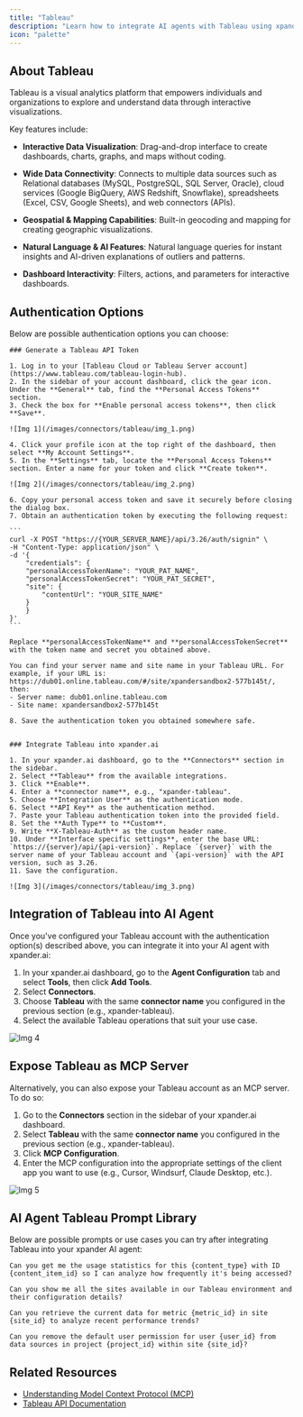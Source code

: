 ```yaml
---
title: "Tableau"
description: "Learn how to integrate AI agents with Tableau using xpander.ai. Create intelligent dashboards that deliver contextual insights, automate data-driven decisions, and enable natural language interactions for a seamless analytics experience."
icon: "palette"
---
```


## About Tableau

Tableau is a visual analytics platform that empowers individuals and organizations to explore and understand data through interactive visualizations.

Key features include:

- **Interactive Data Visualization**: Drag-and-drop interface to create dashboards, charts, graphs, and maps without coding.

- **Wide Data Connectivity**: Connects to multiple data sources such as Relational databases (MySQL, PostgreSQL, SQL Server, Oracle), cloud services (Google BigQuery, AWS Redshift, Snowflake), spreadsheets (Excel, CSV, Google Sheets), and web connectors (APIs).

- **Geospatial & Mapping Capabilities**: Built-in geocoding and mapping for creating geographic visualizations.

- **Natural Language & AI Features**: Natural language queries for instant insights and AI-driven explanations of outliers and patterns.

- **Dashboard Interactivity**: Filters, actions, and parameters for interactive dashboards.


## Authentication Options

Below are possible authentication options you can choose:

<Tabs>

  <Tab title="API Access">

    ### Generate a Tableau API Token

    1. Log in to your [Tableau Cloud or Tableau Server account](https://www.tableau.com/tableau-login-hub).  
    2. In the sidebar of your account dashboard, click the gear icon. Under the **General** tab, find the **Personal Access Tokens** section.  
    3. Check the box for **Enable personal access tokens**, then click **Save**.  

    ![Img 1](/images/connectors/tableau/img_1.png)

    4. Click your profile icon at the top right of the dashboard, then select **My Account Settings**.  
    5. In the **Settings** tab, locate the **Personal Access Tokens** section. Enter a name for your token and click **Create token**.  

    ![Img 2](/images/connectors/tableau/img_2.png)

    6. Copy your personal access token and save it securely before closing the dialog box.  
    7. Obtain an authentication token by executing the following request:

    ```
    curl -X POST "https://{YOUR_SERVER_NAME}/api/3.26/auth/signin" \
    -H "Content-Type: application/json" \
    -d '{
        "credentials": {
        "personalAccessTokenName": "YOUR_PAT_NAME",
        "personalAccessTokenSecret": "YOUR_PAT_SECRET",
        "site": {
            "contentUrl": "YOUR_SITE_NAME"
        }
        }
    }'
    ```
    
    Replace **personalAccessTokenName** and **personalAccessTokenSecret** with the token name and secret you obtained above.

    You can find your server name and site name in your Tableau URL. For example, if your URL is: https://dub01.online.tableau.com/#/site/xpandersandbox2-577b145t/, then:
    - Server name: dub01.online.tableau.com
    - Site name: xpandersandbox2-577b145t

    8. Save the authentication token you obtained somewhere safe.


    ### Integrate Tableau into xpander.ai

    1. In your xpander.ai dashboard, go to the **Connectors** section in the sidebar.  
    2. Select **Tableau** from the available integrations.  
    3. Click **Enable**.  
    4. Enter a **connector name**, e.g., "xpander-tableau". 
    5. Choose **Integration User** as the authentication mode.   
    6. Select **API Key** as the authentication method.  
    7. Paste your Tableau authentication token into the provided field.  
    8. Set the **Auth Type** to **Custom**.  
    9. Write **X-Tableau-Auth** as the custom header name.
    10. Under **Interface specific settings**, enter the base URL: `https://{server}/api/{api-version}`. Replace `{server}` with the server name of your Tableau account and `{api-version}` with the API version, such as 3.26. 
    11. Save the configuration.

    ![Img 3](/images/connectors/tableau/img_3.png)

  </Tab>
</Tabs>

## Integration of Tableau into AI Agent

Once you've configured your Tableau account with the authentication option(s) described above, you can integrate it into your AI agent with xpander.ai:

1. In your xpander.ai dashboard, go to the **Agent Configuration** tab and select **Tools**, then click **Add Tools**. 
2. Select **Connectors**.  
3. Choose **Tableau** with the same **connector name** you configured in the previous section (e.g., xpander-tableau).  
4. Select the available Tableau operations that suit your use case.  

![Img 4](/images/connectors/tableau/img_4.png)

## Expose Tableau as MCP Server

Alternatively, you can also expose your Tableau account as an MCP server. To do so:

1. Go to the **Connectors** section in the sidebar of your xpander.ai dashboard.  
2. Select **Tableau** with the same **connector name** you configured in the previous section (e.g., xpander-tableau).  
3. Click **MCP Configuration**.  
4. Enter the MCP configuration into the appropriate settings of the client app you want to use (e.g., Cursor, Windsurf, Claude Desktop, etc.).

![Img 5](/images/connectors/tableau/img_5.png)

## AI Agent Tableau Prompt Library

Below are possible prompts or use cases you can try after integrating Tableau into your xpander AI agent:

```
Can you get me the usage statistics for this {content_type} with ID {content_item_id} so I can analyze how frequently it's being accessed?
```

````
Can you show me all the sites available in our Tableau environment and their configuration details?
````

```
Can you retrieve the current data for metric {metric_id} in site {site_id} to analyze recent performance trends?
```

```
Can you remove the default user permission for user {user_id} from data sources in project {project_id} within site {site_id}?
```

## Related Resources

- [Understanding Model Context Protocol (MCP)](/user-guide/backend-configuration/connectors)
- [Tableau API Documentation](https://help.tableau.com/current/api/rest_api/en-us/REST/rest_api.htm)